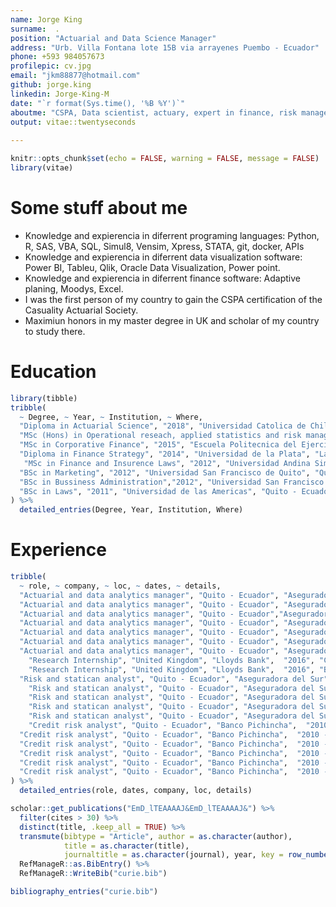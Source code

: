 ```yaml
---
name: Jorge King
surname:  .
position: "Actuarial and Data Science Manager"
address: "Urb. Villa Fontana lote 15B via arrayenes Puembo - Ecuador"
phone: +593 984057673
profilepic: cv.jpg
email: "jkm88877@hotmail.com"
github: jorge.king
linkedin: Jorge-King-M
date: "`r format(Sys.time(), '%B %Y')`"
aboutme: "CSPA, Data scientist, actuary, expert in finance, risk managent, predictive analysis, analytics, and data analysis"
output: vitae::twentyseconds
        
---
```


```r
knitr::opts_chunk$set(echo = FALSE, warning = FALSE, message = FALSE)
library(vitae)
```

# Some stuff about me

 * Knowledge and expierencia in diferrent programing languages: Python, R, SAS, VBA, SQL, Simul8, Vensim, Xpress, STATA, git, docker, APIs
 * Knowledge and expierencia in diferrent data visualization software: Power BI, Tableu, Qlik, Oracle Data Visualization, Power point.
  * Knowledge and expierencia in diferrent finance software: Adaptive planing, Moodys, Excel.
 * I was the first person of my country to gain the CSPA certification of the Casuality Actuarial Society.
  * Maximiun honors in my master degree in UK and scholar of my country to study there.
  
# Education

```r
library(tibble)
tribble(
  ~ Degree, ~ Year, ~ Institution, ~ Where,
  "Diploma in Actuarial Science", "2018", "Universidad Catolica de Chile", "Santiago - Chile",
  "MSc (Hons) in Operational reseach, applied statistics and risk managment", "2016", "Cardiff University", "Cardiff - United Kingdom",
  "MSc in Corporative Finance", "2015", "Escuela Politecnica del Ejercito ESPE", "Quito - Ecuador",
  "Diploma in Finance Strategy", "2014", "Universidad de la Plata", "La Plata - Argentina",
   "MSc in Finance and Insurence Laws", "2012", "Universidad Andina Simon Bolivar", "Quito - Ecuador",
  "BSc in Marketing", "2012", "Universidad San Francisco de Quito", "Quito - Ecuador",
  "BSc in Bussiness Administration","2012", "Universidad San Francisco de Quito", "Quito - Ecuador",
  "BSc in Laws", "2011", "Universidad de las Americas", "Quito - Ecuador"
) %>% 
  detailed_entries(Degree, Year, Institution, Where)
```

# Experience
```r
tribble(
  ~ role, ~ company, ~ loc, ~ dates, ~ details,
  "Actuarial and data analytics manager", "Quito - Ecuador", "Aseguradora del Sur", "2016 - Actual", "Pricing, reservas, underwriting guide, investment",
  "Actuarial and data analytics manager", "Quito - Ecuador", "Aseguradora del Sur", "2016 - Actual", "Risk managment include financial risk and operational risk",
  "Actuarial and data analytics manager", "Quito - Ecuador","Aseguradora del Sur", "2016 - Actual", "Budget and forecasting",
  "Actuarial and data analytics manager", "Quito - Ecuador", "Aseguradora del Sur",  "2016 - Actual", "Analytics",
  "Actuarial and data analytics manager", "Quito - Ecuador", "Aseguradora del Sur",  "2016 - Actual", "Predictive analysis, scoring, cross and up selling",
  "Actuarial and data analytics manager", "Quito - Ecuador", "Aseguradora del Sur",  "2016 - Actual", "New products",
  "Actuarial and data analytics manager", "Quito - Ecuador", "Aseguradora del Sur",  "2016 - Actual", "Data mining",
    "Research Internship", "United Kingdom", "Lloyds Bank",  "2016", "Control de process of reserves",
    "Research Internship", "United Kingdom", "Lloyds Bank",  "2016", "Behavior and credit risk scoring",
  "Risk and statican analyst", "Quito - Ecuador", "Aseguradora del Sur",  "2014 - 2015", "Forecasting",
    "Risk and statican analyst", "Quito - Ecuador", "Aseguradora del Sur",  "2014 - 2015", "Credit, Liquidity and mercado risk",
    "Risk and statican analyst", "Quito - Ecuador", "Aseguradora del Sur",  "2014 - 2015", "Apetito de riesgo y limites",
    "Risk and statican analyst", "Quito - Ecuador", "Aseguradora del Sur",  "2014 - 2015", "Financial analysis",
    "Risk and statican analyst", "Quito - Ecuador", "Aseguradora del Sur",  "2014 - 2015", "Bussiness Intelligence",
    "Credit risk analyst", "Quito - Ecuador", "Banco Pichincha",  "2010 - 2014", "Economic analysis",
  "Credit risk analyst", "Quito - Ecuador", "Banco Pichincha",  "2010 - 2014", "Risk analysis",
  "Credit risk analyst", "Quito - Ecuador", "Banco Pichincha",  "2010 - 2014", "Financial analysis of finance reports",
  "Credit risk analyst", "Quito - Ecuador", "Banco Pichincha",  "2010 - 2014", "Projects fsactibility",
  "Credit risk analyst", "Quito - Ecuador", "Banco Pichincha",  "2010 - 2014", "forecasting",
  "Credit risk analyst", "Quito - Ecuador", "Banco Pichincha",  "2010 - 2014", "provision of cartera",
) %>% 
  detailed_entries(role, dates, company, loc, details)
```

```r
scholar::get_publications("EmD_lTEAAAAJ&EmD_lTEAAAAJ&") %>% 
  filter(cites > 30) %>% 
  distinct(title, .keep_all = TRUE) %>%
  transmute(bibtype = "Article", author = as.character(author),
            title = as.character(title),
            journaltitle = as.character(journal), year, key = row_number()) %>% 
  RefManageR::as.BibEntry() %>% 
  RefManageR::WriteBib("curie.bib")

bibliography_entries("curie.bib")
```

